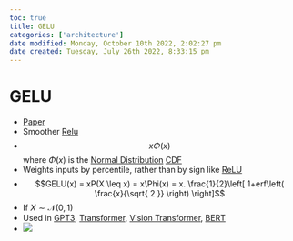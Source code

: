 ```yaml
---
toc: true
title: GELU
categories: ['architecture']
date modified: Monday, October 10th 2022, 2:02:27 pm
date created: Tuesday, July 26th 2022, 8:33:15 pm
---
```


# GELU
- [Paper](https://arxiv.org/abs/1606.08415v4)
- Smoother [Relu](Relu.qmd)
- $$x\Phi(x)$$ where $\Phi(x)$ is the [Normal Distribution](Normal%20Distribution.qmd) [CDF](CDF.qmd)
- Weights inputs by percentile, rather than by sign like [ReLU](Relu.qmd)
- $$GELU(x) = xP(X \leq x) = x\Phi(x) = x. \frac{1}{2}\left[ 1+erf\left( \frac{x}{\sqrt{ 2 }} \right) \right]$$
- If $X \sim \mathscr{N}(0,1)$
- Used in [GPT3](GPT3.qmd), [Transformer](Transformer.qmd), [Vision Transformer](Vision%20Transformer.qmd), [BERT](BERT.qmd)
- ![](https://production-media.paperswithcode.com/methods/Screen_Shot_2020-05-27_at_12.48.44_PM.png)




